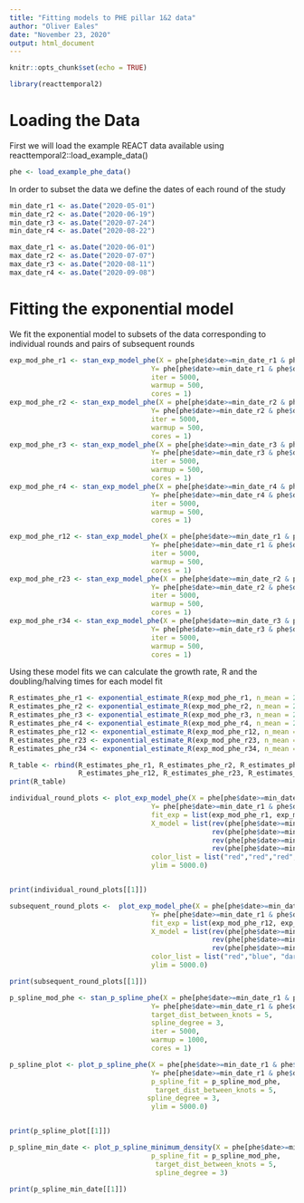 ```yaml
---
title: "Fitting models to PHE pillar 1&2 data"
author: "Oliver Eales"
date: "November 23, 2020"
output: html_document
---
```


```r
knitr::opts_chunk$set(echo = TRUE)
```

```r
library(reacttemporal2)
```

# Loading the Data
First we will load the example REACT data available using reacttemporal2::load_example_data() 

```r
phe <- load_example_phe_data()

```

In order to subset the data we define the dates of each round of the study
```r
min_date_r1 <- as.Date("2020-05-01")
min_date_r2 <- as.Date("2020-06-19")
min_date_r3 <- as.Date("2020-07-24")
min_date_r4 <- as.Date("2020-08-22")

max_date_r1 <- as.Date("2020-06-01")
max_date_r2 <- as.Date("2020-07-07")
max_date_r3 <- as.Date("2020-08-11")
max_date_r4 <- as.Date("2020-09-08")
```


# Fitting the exponential model
We fit the exponential model to subsets of the data corresponding to individual rounds and pairs of subsequent rounds 

```r
exp_mod_phe_r1 <- stan_exp_model_phe(X = phe[phe$date>=min_date_r1 & phe$date<= max_date_r1,]$date,
                                   Y= phe[phe$date>=min_date_r1 & phe$date<= max_date_r1,]$n_cases,
                                   iter = 5000,
                                   warmup = 500,
                                   cores = 1)
exp_mod_phe_r2 <- stan_exp_model_phe(X = phe[phe$date>=min_date_r2 & phe$date<= max_date_r2,]$date,
                                   Y= phe[phe$date>=min_date_r2 & phe$date<= max_date_r2,]$n_cases,
                                   iter = 5000,
                                   warmup = 500,
                                   cores = 1)
exp_mod_phe_r3 <- stan_exp_model_phe(X = phe[phe$date>=min_date_r3 & phe$date<= max_date_r3,]$date,
                                   Y= phe[phe$date>=min_date_r3 & phe$date<= max_date_r3,]$n_cases,
                                   iter = 5000,
                                   warmup = 500,
                                   cores = 1)
exp_mod_phe_r4 <- stan_exp_model_phe(X = phe[phe$date>=min_date_r4 & phe$date<= max_date_r4,]$date,
                                   Y= phe[phe$date>=min_date_r4 & phe$date<= max_date_r4,]$n_cases,
                                   iter = 5000,
                                   warmup = 500,
                                   cores = 1)

exp_mod_phe_r12 <- stan_exp_model_phe(X = phe[phe$date>=min_date_r1 & phe$date<= max_date_r2,]$date,
                                   Y= phe[phe$date>=min_date_r1 & phe$date<= max_date_r2,]$n_cases,
                                   iter = 5000,
                                   warmup = 500,
                                   cores = 1)
exp_mod_phe_r23 <- stan_exp_model_phe(X = phe[phe$date>=min_date_r2 & phe$date<= max_date_r3,]$date,
                                   Y= phe[phe$date>=min_date_r2 & phe$date<= max_date_r3,]$n_cases,
                                   iter = 5000,
                                   warmup = 500,
                                   cores = 1)
exp_mod_phe_r34 <- stan_exp_model_phe(X = phe[phe$date>=min_date_r3 & phe$date<= max_date_r4,]$date,
                                   Y= phe[phe$date>=min_date_r3 & phe$date<= max_date_r4,]$n_cases,
                                   iter = 5000,
                                   warmup = 500,
                                   cores = 1)
```

Using these model fits we can calculate the growth rate, R and the doubling/halving times for each model fit 
```r
R_estimates_phe_r1 <- exponential_estimate_R(exp_mod_phe_r1, n_mean = 2.29, b_mean =0.36, label ="PHE-Round1")
R_estimates_phe_r2 <- exponential_estimate_R(exp_mod_phe_r2, n_mean = 2.29, b_mean =0.36, label ="PHE-Round2")
R_estimates_phe_r3 <- exponential_estimate_R(exp_mod_phe_r3, n_mean = 2.29, b_mean =0.36, label ="PHE-Round3")
R_estimates_phe_r4 <- exponential_estimate_R(exp_mod_phe_r4, n_mean = 2.29, b_mean =0.36, label ="PHE-Round4")
R_estimates_phe_r12 <- exponential_estimate_R(exp_mod_phe_r12, n_mean = 2.29, b_mean =0.36, label ="PHE-Round1&2")
R_estimates_phe_r23 <- exponential_estimate_R(exp_mod_phe_r23, n_mean = 2.29, b_mean =0.36, label ="PHE-Round2&3")
R_estimates_phe_r34 <- exponential_estimate_R(exp_mod_phe_r34, n_mean = 2.29, b_mean =0.36, label ="PHE-Round3&4")

R_table <- rbind(R_estimates_phe_r1, R_estimates_phe_r2, R_estimates_phe_r3, R_estimates_phe_r4,
                 R_estimates_phe_r12, R_estimates_phe_r23, R_estimates_phe_r34)
print(R_table)
```

```r
individual_round_plots <- plot_exp_model_phe(X = phe[phe$date>=min_date_r1 & phe$date<= max_date_r4,]$date,
                                   Y= phe[phe$date>=min_date_r1 & phe$date<= max_date_r4,]$n_cases,
                                   fit_exp = list(exp_mod_phe_r1, exp_mod_phe_r2, exp_mod_phe_r3, exp_mod_phe_r4),
                                   X_model = list(rev(phe[phe$date>=min_date_r1 & phe$date<= max_date_r1,]$date),
                                                  rev(phe[phe$date>=min_date_r2 & phe$date<= max_date_r2,]$date),
                                                  rev(phe[phe$date>=min_date_r3 & phe$date<= max_date_r3,]$date),
                                                  rev(phe[phe$date>=min_date_r4 & phe$date<= max_date_r4,]$date)),
                                   color_list = list("red","red","red","red"),
                                   ylim = 5000.0)


print(individual_round_plots[[1]])
```

```r
subsequent_round_plots <-  plot_exp_model_phe(X = phe[phe$date>=min_date_r1 & phe$date<= max_date_r4,]$date,
                                   Y= phe[phe$date>=min_date_r1 & phe$date<= max_date_r4,]$n_cases,
                                   fit_exp = list(exp_mod_phe_r12, exp_mod_phe_r23, exp_mod_phe_r34),
                                   X_model = list(rev(phe[phe$date>=min_date_r1 & phe$date<= max_date_r2,]$date),
                                                  rev(phe[phe$date>=min_date_r2 & phe$date<= max_date_r3,]$date),
                                                  rev(phe[phe$date>=min_date_r3 & phe$date<= max_date_r4,]$date)),
                                   color_list = list("red","blue", "dark green"),
                                   ylim = 5000.0)

print(subsequent_round_plots[[1]])
```




```r
p_spline_mod_phe <- stan_p_spline_phe(X = phe[phe$date>=min_date_r1 & phe$date<= max_date_r4,]$date,
                                   Y= phe[phe$date>=min_date_r1 & phe$date<= max_date_r4,]$n_cases,
                                   target_dist_between_knots = 5,
                                   spline_degree = 3,
                                   iter = 5000,
                                   warmup = 1000,
                                   cores = 1)


```
```r

p_spline_plot <- plot_p_spline_phe(X = phe[phe$date>=min_date_r1 & phe$date<= max_date_r4,]$date,
                                   Y= phe[phe$date>=min_date_r1 & phe$date<= max_date_r4,]$n_cases,
                                   p_spline_fit = p_spline_mod_phe, 
                                    target_dist_between_knots = 5,
                                  spline_degree = 3,
                                   ylim = 5000.0)


print(p_spline_plot[[1]])


```

```r
p_spline_min_date <- plot_p_spline_minimum_density(X = phe[phe$date>=min_date_r1 & phe$date<= max_date_r4,]$date,
                                   p_spline_fit = p_spline_mod_phe, 
                                    target_dist_between_knots = 5,
                                    spline_degree = 3)

print(p_spline_min_date[[1]])
```
